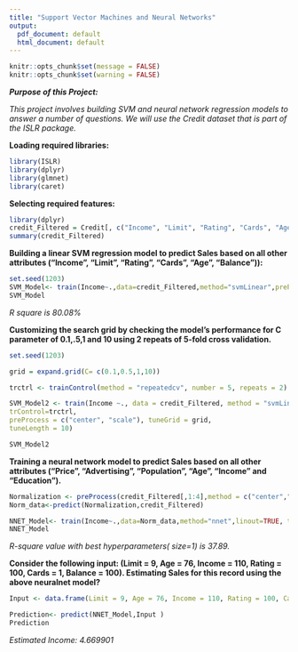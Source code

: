 ```yaml
---
title: "Support Vector Machines and Neural Networks"
output:
  pdf_document: default
  html_document: default
---
```


```r
knitr::opts_chunk$set(message = FALSE)
knitr::opts_chunk$set(warning = FALSE)
```

***Purpose of this Project:***

*This project involves building SVM and neural network regression models to answer a number of questions. We will use the Credit dataset that is part of the ISLR package.*

**Loading required libraries:**
```r
library(ISLR)
library(dplyr)
library(glmnet)
library(caret)
```

**Selecting required features:**
```r

library(dplyr)
credit_Filtered = Credit[, c("Income", "Limit", "Rating", "Cards", "Age", "Balance")]
summary(credit_Filtered)


```


**Building a linear SVM regression model to predict Sales based on all other attributes ("Income", "Limit", "Rating", "Cards", "Age", "Balance")):**
```r

set.seed(1203)
SVM_Model<- train(Income~.,data=credit_Filtered,method="svmLinear",preProcess=c("center","scale"),tuneLength = 10)
SVM_Model

```
*R square is 80.08%*

**Customizing the search grid by checking the model’s performance for C parameter of 0.1,.5,1 and 10 using 2 repeats of 5-fold cross validation. **

```r

set.seed(1203)

grid = expand.grid(C= c(0.1,0.5,1,10))

trctrl <- trainControl(method = "repeatedcv", number = 5, repeats = 2)

SVM_Model2 <- train(Income ~., data = credit_Filtered, method = "svmLinear",
trControl=trctrl,
preProcess = c("center", "scale"), tuneGrid = grid,
tuneLength = 10)

SVM_Model2
```
**Training a neural network model to predict Sales based on all other attributes ("Price", "Advertising", "Population", "Age", "Income" and "Education"). **
```r
Normalization <- preProcess(credit_Filtered[,1:4],method = c("center","scale"))
Norm_data<-predict(Normalization,credit_Filtered)

NNET_Model<- train(Income~.,data=Norm_data,method="nnet",linout=TRUE, trace = FALSE)
NNET_Model
```
*R-square value with best hyperparameters( size=1) is 37.89.*

**Consider the following input: (Limit = 9, Age = 76, Income = 110, Rating = 100, Cards = 1,  Balance = 100). Estimating Sales for this record using the above neuralnet model? **
```r
Input <- data.frame(Limit = 9, Age = 76, Income = 110, Rating = 100, Cards = 1,  Balance = 100)

Prediction<- predict(NNET_Model,Input )
Prediction
```

*Estimated Income: 4.669901*
